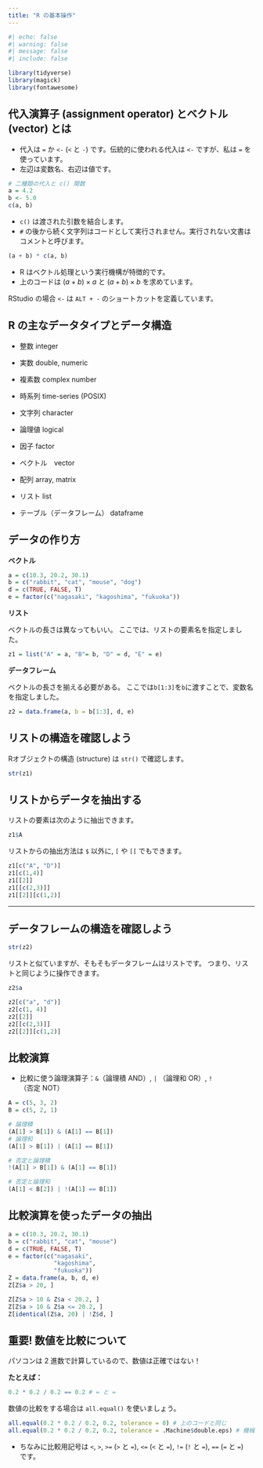 ```yaml
---
title: "R の基本操作"
---
```


```r
#| echo: false
#| warning: false
#| message: false
#| include: false

library(tidyverse)
library(magick)
library(fontawesome)
```

## 代入演算子 (assignment operator) とベクトル (vector) とは


* 代入は `=` か `<-` (`<` と `-`) です。伝統的に使われる代入は `<-` ですが、私は `=` を使っています。
* 左辺は変数名、右辺は値です。

```r
# 二種類の代入と c() 関数
a = 4.2
b <- 5.0
c(a, b)
```

* `c()` は渡された引数を結合します。
* `#` の後から続く文字列はコードとして実行されません。実行されない文書はコメントと呼びます。


```r
(a + b) * c(a, b)
```

* R はベクトル処理という実行機構が特徴的です。
* 上のコードは $(a + b) \times a$ と $(a + b) \times b$ を求めています。

RStudio の場合 `<-` は `ALT + -` のショートカットを定義しています。


## R の主なデータタイプとデータ構造

* 整数 integer
* 実数 double, numeric
* 複素数 complex number
* 時系列 time-series (POSIX)
* 文字列 character
* 論理値 logical
* 因子 factor

* ベクトル　vector
* 配列 array, matrix
* リスト list
* テーブル（データフレーム） dataframe

## データの作り方

**ベクトル**
```r
a = c(10.3, 20.2, 30.1)
b = c("rabbit", "cat", "mouse", "dog")
d = c(TRUE, FALSE, T)
e = factor(c("nagasaki", "kagoshima", "fukuoka"))
```

**リスト**

ベクトルの長さは異なってもいい。
ここでは、リストの要素名を指定しました。

```r
z1 = list("A" = a, "B"= b, "D" = d, "E" = e)
```

**データフレーム**

ベクトルの長さを揃える必要がある。
ここでは`b[1:3]`を`b`に渡すことで、変数名を指定しました。

```r
z2 = data.frame(a, b = b[1:3], d, e)
```

## リストの構造を確認しよう

Rオブジェクトの構造 (structure) は `str()` で確認します。

```r
str(z1)
```


## リストからデータを抽出する

リストの要素は次のように抽出できます。

```r
z1$A
```

リストからの抽出方法は `$` 以外に, `[` や `[[` でもできます。

```r
z1[c("A", "D")]
z1[c(1,4)]
z1[[2]]
z1[[c(2,3)]]
z1[[2]][c(1,2)]
```

---

## データフレームの構造を確認しよう

```r
str(z2)
```

リストと似ていますが、そもそもデータフレームはリストです。
つまり、リストと同じように操作できます。


```r
z2$a
```

```r
z2[c("a", "d")]
z2[c(1, 4)]
z2[[2]]
z2[[c(2,3)]]
z2[[2]][c(1,2)]
```

## 比較演算


* 比較に使う論理演算子：`&`（論理積 AND）, `|` （論理和 OR）, `!`（否定 NOT）

```r
A = c(5, 3, 2)
B = c(5, 2, 1)

# 論理積
(A[1] > B[1]) & (A[1] == B[1])
# 論理和
(A[1] > B[1]) | (A[1] == B[1])
```


```r
# 否定と論理積
!(A[1] > B[1]) & (A[1] == B[1])

# 否定と論理和
(A[1] < B[2]) | !(A[1] == B[1])
```

## 比較演算を使ったデータの抽出


```r
a = c(10.3, 20.2, 30.1)
b = c("rabbit", "cat", "mouse")
d = c(TRUE, FALSE, T)
e = factor(c("nagasaki", 
             "kagoshima", 
             "fukuoka"))
Z = data.frame(a, b, d, e)
Z[Z$a > 20, ]
```

```r
Z[Z$a > 10 & Z$a < 20.2, ]
Z[Z$a > 10 & Z$a <= 20.2, ]
Z[identical(Z$a, 20) | !Z$d, ]
```


## **重要!** 数値を比較について

パソコンは 2 進数で計算しているので、数値は正確ではない！

**たとえば：**

```r
0.2 * 0.2 / 0.2 == 0.2 # = と =
```

数値の比較をする場合は `all.equal()` を使いましょう。

```r
all.equal(0.2 * 0.2 / 0.2, 0.2, tolerance = 0) # 上のコードと同じ
all.equal(0.2 * 0.2 / 0.2, 0.2, tolerance = .Machine$double.eps) # 機械誤差を考慮した比較
```

* ちなみに比較用記号は `<`, `>`, `>=` (`>` と `=`), `<=` (`<` と `=`), `!=` (`!` と `=`), `==` (`=` と `=`)　です。

